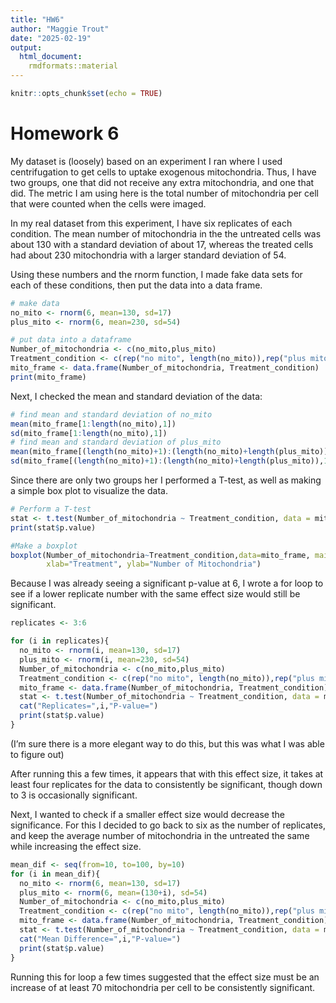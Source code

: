 ```yaml
---
title: "HW6"
author: "Maggie Trout"
date: "2025-02-19"
output: 
  html_document: 
    rmdformats::material
---
```


```r
knitr::opts_chunk$set(echo = TRUE)
```

# Homework 6

My dataset is (loosely) based on an experiment I ran where I used centrifugation to get cells to uptake exogenous mitochondria. Thus, I have two groups, one that did not receive any extra mitochondria, and one that did. The metric I am using here is the total number of mitochondria per cell that were counted when the cells were imaged. 

In my real dataset from this experiment, I have six replicates of each condition. The mean number of mitochondria in the the untreated cells was about 130 with a standard deviation of about 17, whereas the treated cells had about 230 mitochondria with a larger standard deviation of 54. 

Using these numbers and the rnorm function, I made fake data sets for each of these conditions, then put the data into a data frame.
```r
# make data
no_mito <- rnorm(6, mean=130, sd=17)
plus_mito <- rnorm(6, mean=230, sd=54)

# put data into a dataframe
Number_of_mitochondria <- c(no_mito,plus_mito)
Treatment_condition <- c(rep("no mito", length(no_mito)),rep("plus mito",length(plus_mito)))
mito_frame <- data.frame(Number_of_mitochondria, Treatment_condition)
print(mito_frame)
```

Next, I checked the mean and standard deviation of the data:
```r
# find mean and standard deviation of no_mito
mean(mito_frame[1:length(no_mito),1])
sd(mito_frame[1:length(no_mito),1])
# find mean and standard deviation of plus_mito
mean(mito_frame[(length(no_mito)+1):(length(no_mito)+length(plus_mito)),1])
sd(mito_frame[(length(no_mito)+1):(length(no_mito)+length(plus_mito)),1])
```

Since there are only two groups her I performed a T-test, as well as making a simple box plot to visualize the data.
```r
# Perform a T-test
stat <- t.test(Number_of_mitochondria ~ Treatment_condition, data = mito_frame)
print(stat$p.value)

#Make a boxplot
boxplot(Number_of_mitochondria~Treatment_condition,data=mito_frame, main="Mito Transfer Data",
        xlab="Treatment", ylab="Number of Mitochondria")
```

Because I was already seeing a significant p-value at 6, I wrote a for loop to see if a lower replicate number with the same effect size would still be significant.
```r
replicates <- 3:6

for (i in replicates){
  no_mito <- rnorm(i, mean=130, sd=17)
  plus_mito <- rnorm(i, mean=230, sd=54)
  Number_of_mitochondria <- c(no_mito,plus_mito)
  Treatment_condition <- c(rep("no mito", length(no_mito)),rep("plus mito",length(plus_mito)))
  mito_frame <- data.frame(Number_of_mitochondria, Treatment_condition)
  stat <- t.test(Number_of_mitochondria ~ Treatment_condition, data = mito_frame)
  cat("Replicates=",i,"P-value=")
  print(stat$p.value)
}
```
(I'm sure there is a more elegant way to do this, but this was what I was able to figure out)

After running this a few times, it appears that with this effect size, it takes at least four replicates for the data to consistently be significant, though down to 3 is occasionally significant.

Next, I wanted to check if a smaller effect size would decrease the significance. For this I decided to go back to six as the number of replicates, and keep the average number of mitochondria in the untreated the same while increasing the effect size.
```r
mean_dif <- seq(from=10, to=100, by=10)
for (i in mean_dif){
  no_mito <- rnorm(6, mean=130, sd=17)
  plus_mito <- rnorm(6, mean=(130+i), sd=54)
  Number_of_mitochondria <- c(no_mito,plus_mito)
  Treatment_condition <- c(rep("no mito", length(no_mito)),rep("plus mito",length(plus_mito)))
  mito_frame <- data.frame(Number_of_mitochondria, Treatment_condition)
  stat <- t.test(Number_of_mitochondria ~ Treatment_condition, data = mito_frame)
  cat("Mean Difference=",i,"P-value=")
  print(stat$p.value)
}
```

Running this for loop a few times suggested that the effect size must be an increase of at least 70 mitochondria per cell to be consistently significant.
